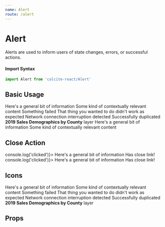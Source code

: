 ```yaml
---
name: Alert
route: /alert
---
```




# Alert

Alerts are used to inform users of state changes, errors, or successful actions.

#### Import Syntax

```js
import Alert from 'calcite-react/Alert'
```

## Basic Usage

<Playground>
  <GuideExample>
    <Alert>
      <AlertTitle>Here's a general bit of information</AlertTitle>
      <AlertMessage>Some kind of contextually relevant content</AlertMessage>
    </Alert>
  </GuideExample>
  <GuideExample label="red">
    <Alert red>
      <AlertTitle>Something failed</AlertTitle>
      <AlertMessage>That thing you wanted to do didn't work as expected</AlertMessage>
    </Alert>
  </GuideExample>
  <GuideExample label="yellow">
    <Alert yellow>
      <AlertMessage>Network connection interruption detected</AlertMessage>
    </Alert>
  </GuideExample>
  <GuideExample label="green">
    <Alert green>
      <AlertMessage>Successfully duplicated <strong>2019 Sales Demographics by County</strong> layer</AlertMessage>
    </Alert>
  </GuideExample>
  <GuideExample label="full">
    <Alert full>
      <AlertTitle>Here's a general bit of information</AlertTitle>
      <AlertMessage>Some kind of contextually relevant content</AlertMessage>
    </Alert>
  </GuideExample>
</Playground>

## Close Action

<Playground>
  <GuideExample label="showCloseLabel">
    <Alert showCloseLabel onClose={() => console.log('clicked')}>
      <AlertTitle>Here's a general bit of information</AlertTitle>
      <AlertMessage>Has close link!</AlertMessage>
    </Alert>
  </GuideExample>
  <GuideExample label='closeLabel="Close"'>
    <Alert showCloseLabel closeLabel="Close" onClose={() => console.log('clicked')}>
      <AlertTitle>Here's a general bit of information</AlertTitle>
      <AlertMessage>Has close link!</AlertMessage>
    </Alert>
  </GuideExample>
</Playground>

## Icons

<Playground>
  <GuideExample>
      <Alert showIcon>
        <AlertTitle>Here's a general bit of information</AlertTitle>
        <AlertMessage>Some kind of contextually relevant content</AlertMessage>
      </Alert>
    </GuideExample>
  <GuideExample>
      <Alert red showIcon>
        <AlertTitle>Something failed</AlertTitle>
        <AlertMessage>That thing you wanted to do didn't work as expected</AlertMessage>
      </Alert>
    </GuideExample>
  <GuideExample>
      <Alert yellow showIcon>
        <AlertMessage>Network connection interruption detected</AlertMessage>
      </Alert>
    </GuideExample>
  <GuideExample>
    <Alert green showIcon>
      <AlertMessage>Successfully duplicated <strong>2019 Sales Demographics by County</strong> layer</AlertMessage>
    </Alert>
  </GuideExample>
</Playground>

## Props

<PropsTable of={Alert} />
